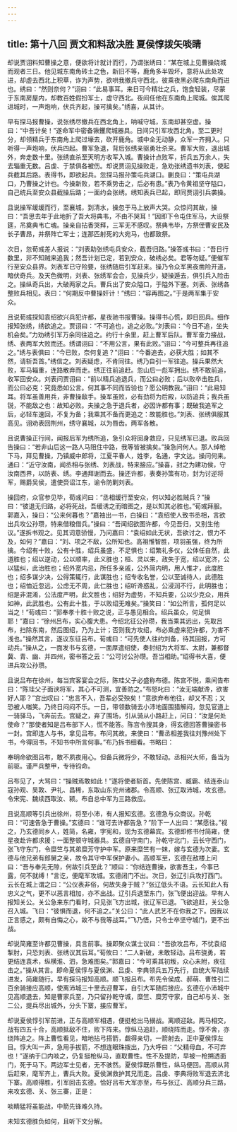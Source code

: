```yaml
---
---
---
```

title: 第十八回 贾文和料敌决胜 夏侯惇拨矢啖睛
---

却说贾诩料知曹操之意，便欲将计就计而行，乃谓张绣曰：“某在城上见曹操绕城而观者三日。他见城东南角砖土之色，新旧不等，鹿角多半毁坏，意将从此处攻进，却虚去西北上积草，诈为声势，欲哄我撤兵守西北，彼乘夜黑必爬东南角而进也。绣曰：“然则奈何？”诩曰：“此易事耳。来日可今精壮之兵，饱食轻装，尽蒙于东南房屋内，却教百姓假扮军士，虚守西北。夜间任他在东南角上爬城。俟其爬进城时，一声炮响，伏兵齐起，操可擒矣。”绣喜，从其计。

早有探马报曹操，说张绣尽撤兵在西北角上，呐喊守城，东南却甚空虚。操曰：“中吾计矣！”遂命军中密备锹钁爬城器具。日间只引军攻西北角。至二更时分，却领精兵于东南角上爬过壕去，砍开鹿角。城中全无动静，众军一齐拥入。只听得一声炮响，伏兵四起。曹军急退，背后张绣亲驱勇壮杀来。曹军大败，退出城外，奔走数十里。张绣直杀至天明方收军入城。曹操计点败军，折兵五万余人，失去辎重无数。吕虔、于禁俱各被伤。却说贾诩见操败走，急劝张绣遗书刘表，使起兵截其后路。表得书，即欲起兵。忽探马报孙策屯兵湖口。蒯良曰：“策屯兵湖口，乃曹操之计也。今操新败，若不乘势击之，后必有患。”表乃令黄祖坚守隘口，自己统兵至安众县截操后路；一面约会张绣。绣知表兵已起，即同贾诩引兵袭操。

且说操军缓缓而行，至襄城，到清水，操忽于马上放声大哭。众惊问其故，操曰：“吾思去年于此地折了吾大将典韦，不由不哭耳！”因即下令屯住军马，大设祭筵，吊奠典韦亡魂。操亲自拈香哭拜，三军无不感叹。祭典韦毕，方祭侄曹安民及长子曹昂，并祭阵亡军士；连那匹射死的大宛马，也都致祭。

次日，忽荀彧差人报说：“刘表助张绣屯兵安众，截吾归路。”操答彧书曰：“吾日行数里，非不知贼来追我；然吾计划已定，若到安众，破绣必矣。君等勿疑。”便催军行至安众县界。刘表军已守险要，张绣随后引军赶来。操乃令众军黑夜凿险开道，暗伏奇兵。及天色微明，刘表、张绣军会合，见操兵少，疑操遁去，俱引兵入险击之。操纵奇兵出，大破两家之兵。曹兵出了安众隘口，于隘外下塞。刘表、张绣各整败兵相见。表曰：“何期反中曹操奸计！”绣曰：“容再图之。”于是两军集于安众。

且说荀彧探知袁绍欲兴兵犯许都，星夜驰书报曹操。操得书心慌，即日回兵。细作报知张绣，绣欲追之。贾诩曰：“不可追也，追之必败。”刘表曰：“今日不追，坐失机会矣。”力劝绣引军万余同往追之。约行十余里，赶上曹军后队。曹军奋力接战，绣、表两军大败而还。绣谓诩曰：“不用公言，果有此败。”诩曰：“今可整兵再往追之。”绣与表俱曰：“今已败，奈何复追？”诩曰：“今番追去，必获大胜；如其不然，请斩吾首。”绣信之。刘表疑虑，不肯同往。绣乃自引一军往追。操兵果然大败，军马辎重，连路散弃而走。绣正往前追赶。忽山后一彪军拥出。绣不敢前追，收军回安众。刘表问贾诩曰：“前以精兵追退兵，而公曰必败；后以败卒击胜兵，而公曰必克：究竟悉如公言。何其事不同而皆验也？愿公明教我。”诩曰：“此易知耳。将军虽善用兵，非曹操敌手。操军虽败，必有劲将为后殿，以防追兵；我兵虽锐，不能敌之也：故知必败。夫操之急于退兵者，必因许都有事；既破我追军之后，必轻车速回，不复为备；我乘其不备而更追之：故能胜也。”刘表、张绣俱服其高见。诩劝表回荆州，绣守襄城，以为唇齿。两军各散。

且说曹操正行间，闻报后军为绣所追，急引众将回身救应，只见绣军已退。败兵回告操曰：“若非山后这一路人马阻住中路，我等皆被擒矣。”操急问何人。那人绰枪下马，拜见曹操，乃镇威中郎将，江夏平春人，姓李，名通，字文达。操问何来。通曰：“近守汝南，闻丞相与张绣、刘表战，特来接应。”操喜，封之为建功侯，守汝南西界，以防表、绣。李通拜谢而去。操还许都，表奏孙策有功，封为讨逆将军，赐爵吴侯，遣使赍诏江东，谕令防剿刘表。

操回府，众官参见毕，荀彧问曰：“丞相缓行至安众，何以知必胜贼兵？”操曰：“彼退无归路，必将死战，吾缓诱之而暗图之，是以知其必胜也。”荀彧拜服。郭嘉入，操曰：“公来何暮也？”嘉袖出一书，白操曰：“袁绍使人致书丞相，言欲出兵攻公孙瓒，特来借粮借兵。”操曰：“吾闻绍欲图许都，今见吾归，又别生他议。”遂拆书观之。见其词意骄慢，乃问嘉曰：“袁绍如此无状，吾欲讨之，恨力不及，如何？”嘉曰：“刘、项之不敌，公所知也。高祖惟智胜，项羽虽强，终为所擒。今绍有十败，公有十胜，绍兵虽盛，不足惧也：绍繁礼多仪，公体任自然，此道胜也；绍以逆动，公以顺率，此义胜也；桓、灵以来，政失于宽，绍以宽济，公以猛纠，此治胜也；绍外宽内忌，所任多亲戚，公外简内明，用人惟才，此度胜也；绍多谋少决，公得策辄行，此谋胜也；绍专收名誉，公以至诚待人，此德胜也；绍恤近忽远，公虑无不周，此仁胜也；绍听谗惑乱，公浸润不行，此明胜也；绍是非混淆，公法度严明，此文胜也；绍好为虚势，不知兵要，公以少克众，用兵如神，此武胜也。公有此十胜，于以败绍无难矣。”操笑曰：“如公所言，孤何足以当之！”荀彧曰：“郭奉孝十胜十败之说，正与愚见相合。绍兵虽众，何足惧耶！”嘉曰：“徐州吕布，实心腹大患。今绍北征公孙瓒，我当乘其远出，先取吕布，扫除东南，然后图绍，乃为上计；否则我方攻绍，布必乘虚来犯许都，为害不浅也。”操然其言，遂议东征吕布。荀彧曰：“可先使人往约刘备，待其回报，方可动兵。”操从之，一面发书与玄德，一面厚遣绍使，奏封绍为大将军、太尉，兼都督冀、青、幽、并四州，密书答之云：“公可讨公孙瓒。吾当相助。”绍得书大喜，便进兵攻公孙瓒。

且说吕布在徐州，每当宾客宴会之际，陈珪父子必盛称布德。陈宫不悦，乘间告布曰：“陈珪父子面谀将军，其心不可测，宜善防之。”布怒叱曰：“汝无端献谗，欲害好人耶？”宫出叹曰：“忠言不入，吾辈必受殃矣！”意欲弃布他往，却又不忍；又恐被人嗤笑。乃终日闷闷不乐。一日，带领数骑去小沛地面围猎解闷，忽见官道上一骑驿马，飞奔前去。宫疑之，弃了围场，引从骑从小路赶上，问曰：“汝是何处使命？”那使者知是吕布部下人，慌不能答。陈宫令搜其身，得玄德回答曹操密书一封。宫即连人与书，拿见吕布。布问其故。来使曰：“曹丞相差我往刘豫州处下书，今得回书，不知书中所言何事。”布乃拆书细看。书略曰：

奉明命欲图吕布，敢不夙夜用心。但备兵微将少，不敢轻动。丞相兴大师，备当为前驱。谨严兵整甲，专待钧命。

吕布见了，大骂曰：“操贼焉敢如此！”遂将使者斩首。先使陈宫、臧霸、结连泰山寇孙观、吴敦、尹礼、昌稀，东取山东兖州诸郡。令高顺、张辽取沛城，攻玄德。令宋宪、魏续西取汝、颍。布自总中军为三路救应。

且说高顺等引兵出徐州，将至小沛，有人报知玄德。玄德急与众商议。孙乾曰：“可速告急于曹操。”玄德曰：“谁可去许都告急？”阶下一人出曰：“某愿往。”视之，乃玄德同乡人，姓简，名雍，字宪和，现为玄德幕宾。玄德即修书付简雍，使星夜赴许都求援；一面整顿守城器具。玄德自守南门，孙乾守北门，云长守西门，张飞守东门，令糜竺与其弟糜芳守护中军。原来糜竺有一妹，嫁与玄德为次妻。玄德与他兄弟有郎舅之亲，故令其守中军保护妻小。高顺军至，玄德在敌楼上问曰：“吾与奉先无隙，何故引兵至此？”顺曰：“你结连曹操，欲害吾主，今事已露，何不就缚！”言讫，便麾军攻城。玄德闭门不出。次日，张辽引兵攻打西门。云长在城上谓之曰：“公仪表非俗，何故失身于贼？”张辽低头不语。云长知此人有忠义之气，更不以恶言相加，亦不出战。辽引兵退至东门，张飞便出迎战。早有人报知关公。关公急来东门看时，只见张飞方出城，张辽军已退。飞欲追赶，关公急召入城。飞曰：“彼惧而退，何不追之。”关公曰：“此人武艺不在你我之下。因我以正言感之，颇有自悔之心，故不与我等战耳。”飞乃悟，只令士卒坚守城门，更不出战。

却说简雍至许都见曹操，具言前事。操即聚众谋士议曰：“吾欲攻吕布，不忧袁绍掣肘，只恐刘表、张绣议其后耳。”荀攸曰：“二人新破，未敢轻动。吕布骁勇，若更结连袁术，纵横淮、泗，急难图矣。”郭嘉曰：“今可乘其初叛，众心未附，疾往击之。”操从其言。即命夏侯惇与夏侯渊、吕虔、李典领兵五万先行，自统大军陆续进发，简雍随行。早有探马报知高顺。顺飞报吕布。布先令侯成、郝萌、曹性引二百余骑接应高顺，使离沛城三十里去迎曹军，自引大军随后接应。玄德在小沛城中见高顺退去，知是曹家兵至，乃只留孙乾守城，糜竺、糜芳守家，自己却与关、张二公，提兵尽出城外，分头下寨，接应曹军。

却说夏侯惇引军前进，正与高顺军相遇，便挺枪出马搦战。离顺迎敌。两马相交，战有四五十合，高顺抵敌不住，败下阵来。惇纵马追赶，顺绕阵而走。惇不舍，亦绕阵追之。阵上曹性看见，暗地拈弓搭箭，觑得亲切，一箭射去，正中夏侯惇左目。惇大叫一声，急用手拔箭，不想连眼珠拨出，乃大呼曰：“父精母血，不可弃也！”遂纳于口内啖之，仍复挺枪纵马，直取曹性。性不及提防，早被一枪搠透面门，死于马下。两边军士见者，无不骇然。夏侯惇既杀曹性，纵马便回。高顺从背后赶来，麾军齐上，曹兵大败。夏侯渊救护其兄而走。吕虔、李典将败军退去济北下寨。高顺得胜，引军回击玄德。恰好吕布大军亦至，布与张辽、高顺分兵三路，来攻玄德、关、张三寨，正是：

啖睛猛将虽能战，中箭先锋难久持。

未知玄德胜负如何，且听下文分解。
